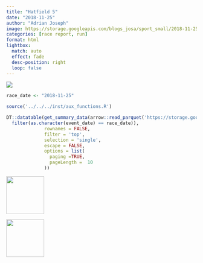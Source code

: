 ```yaml
---
title: "Hatfield 5"
date: "2018-11-25"
author: "Adrian Joseph"
image: https://storage.googleapis.com/blogs_josa/sport_small/2018-11-25_HATFIELD_5/img/00.png
categories: [race report, run]
format: html
lightbox:
  match: auto
  effect: fade
  desc-position: right
  loop: false
---
```

![](https://storage.googleapis.com/blogs_josa/sport_small/2018-11-25_HATFIELD_5/img/00.png)

```r
race_date <- "2018-11-25"

source('../../../inst/aux_functions.R')

DT::datatable(get_summary_data(arrow::read_parquet('https://storage.googleapis.com/blogs_josa/sport/parquets/main_dataset.parquet') |>
  filter(as.character(event_date) == race_date)),
              rownames = FALSE,
              filter = 'top',
              selection = 'single',
              escape = FALSE,
              options = list(
                paging =TRUE,
                pageLength =  10
              ))
```




::: {layout-ncol=4}
![](https://storage.googleapis.com/blogs_josa/sport_small/2018-11-25_HATFIELD_5/img/00.png){ width="100" group="hi" }

![](https://storage.googleapis.com/blogs_josa/sport_small/2018-11-25_HATFIELD_5/img/01.png){ width="100" group="hi" }


:::
